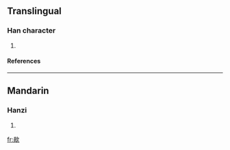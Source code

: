 ==Translingual==
===Han character===
{{Han char|rn=76|rad=欠|as=09|sn=13|four=|canj=月月弓人 (BBNO)}}
# {{defn|Han|sort=欠09}}
====References====
{{Han ref|kx=0570.080|dkj=16135|dj=0958.120|hdz=32145.080|uh=6B44|ud=27460}}

----
==Mandarin==
===Hanzi===
{{cmn-hanzi|pin=[[guā]] ([[gua1]]), [[yān]] ([[yan1]])|wg=kua<sup>1</sup>, yen<sup>1</sup>}}
# {{defn|Mandarin}}

[[fr:歄]]
